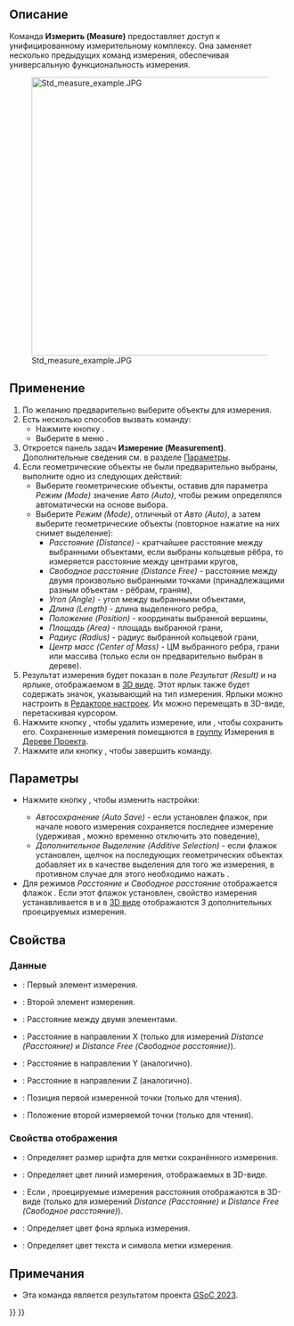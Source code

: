 <languages/>

<div class="mw-translate-fuzzy">
{{Docnav/ru
|[[Std_AddonMgr/ru|Менеджер Дополнений]]
|
|[[Std_Tools_Menu/ru|Меню Инструменты]]
|IconL=Std_AddonMgr.svg
|IconR=
|IconC=Freecad.svg
}}
</div>

{{GuiCommand/ru
|Name=Std Measure
|Name/ru=Измерить
|MenuLocation=Инструменты → Измерить
|Workbenches=Все
|Version=1.0
|SeeAlso=[[Draft_Dimension/ru|Draft (Набросок) Размеры]]
}}

<span id="Description"></span>
== Описание ==

Команда '''Измерить (Measure)''' предоставляет доступ к унифицированному измерительному комплексу. Она заменяет несколько предыдущих команд измерения, обеспечивая универсальную функциональность измерения.

[[Image:Std_measure_example.JPG|500px]]
<div lang="en" dir="ltr" class="mw-content-ltr">
{{Caption|All the measurement types}}
</div>

<span id="Usage"></span>
== Применение ==

<div class="mw-translate-fuzzy">
# По желанию предварительно выберите объекты для измерения.
# Есть несколько способов вызвать команду:
#* Нажмите кнопку {{Button|[[Image:Std_Measure.svg|16px]] [[Std_Measure/ru|Измерить (Measure)]]}}.
#* Выберите в меню {{MenuCommand|Инструменты → [[Image:Std_Measure.svg|16px]] Измерить (Measure)}}.
# Откроется панель задач '''Измерение (Measurement)'''. Дополнительные сведения см. в разделе [[#Options|Параметры]].
# Если геометрические объекты не были предварительно выбраны, выполните одно из следующих действий:
#* Выберите геометрические объекты, оставив для параметра ''Режим (Mode)'' значение ''Авто (Auto)'', чтобы режим определялся автоматически на основе выбора.
#* Выберите ''Режим (Mode)'', отличный от ''Авто (Auto)'', а затем выберите геометрические объекты (повторное нажатие на них снимет выделение):
#** ''Расстояние (Distance)'' - кратчайшее расстояние между выбранными объектами, если выбраны кольцевые рёбра, то измеряется расстояние между центрами кругов,
#** ''Свободное расстояние (Distance Free)'' - расстояние между двумя произвольно выбранными точками (принадлежащими разным объектам - рёбрам, граням),
#** ''Угол (Angle)'' - угол между выбранными объектами,
#** ''Длина (Length)'' - длина выделенного ребра,
#** ''Положение (Position)'' - координаты выбранной вершины,
#** ''Площадь (Area)'' - площадь выбранной грани,
#** ''Радиус (Radius)'' - радиус выбранной кольцевой грани,
#** ''Центр масс (Center of Mass)'' - ЦМ выбранного ребра, грани или массива (только если он предварительно выбран в дереве).
# Результат измерения будет показан в поле ''Результат (Result)'' и на ярлыке, отображаемом в [[3D_view/ru|3D виде]]. Этот ярлык также будет содержать значок, указывающий на тип измерения. Ярлыки можно настроить в [[Preferences_Editor/ru|Редакторе настроек]]. Их можно перемещать в 3D-виде, перетаскивая курсором.
# Нажмите кнопку {{Button|Сбросить (Reset)}}, чтобы удалить измерение, или {{Button|Сохранить (Save)}}, чтобы сохранить его. Сохраненные измерения помещаются в [[Std_Group/ru|группу]] Измерения в [[Tree_view/ru|Дереве Проекта]].
# Нажмите {{KEY|Esc}} или кнопку {{Button|Закрыть (Close)}}, чтобы завершить команду.
</div>

<span id="Options"></span>
== Параметры ==

* {{Version/ru|1.1}} Нажмите кнопку {{Button|[[Image:Preferences-system.svg|x16px]] [[Image:Toolbar_flyout_arrow.svg|x16px]]}}, чтобы изменить настройки:
** ''Автосохранение (Auto Save)'' - если установлен флажок, при начале нового измерения сохраняется последнее измерение (удерживая {{Button|Shift}}, можно временно отключить это поведение),
** ''Дополнительное Выделение (Additive Selection)'' - если флажок установлен, щелчок на последующих геометрических объектах добавляет их в качестве выделения для того же измерения, в противном случае для этого необходимо нажать {{Button|Ctrl}}.
* Для режимов ''Расстояние'' и ''Свободное расстояние'' отображается флажок {{MenuCommand|Показать Дельту (Show Delta)}}. Если этот флажок установлен, свойство {{PropertyView|Показать Дельту (Show Delta)}} измерения устанавливается в {{TRUE}} и в [[3D_view/ru|3D виде]] отображаются 3 дополнительных проецируемых измерения.

<span id="Properties"></span>
== Свойства ==

<span id="Data"></span>
=== Данные ===

{{TitleProperty|Измерение}}

* {{PropertyData|Element1 (Элемент1)|СубСсылка}}: Первый элемент измерения.
* {{PropertyData|Element2 (Элемент2)|СубСсылка}}: Второй элемент измерения.
* {{PropertyData|Distance (Расстояние)|Расстояние}}: Расстояние между двумя элементами.
* {{PropertyData|Distance (Расстояние) X|Расстояние}}: Расстояние в направлении X (только для измерений ''Distance (Расстояние)'' и ''Distance Free (Свободное расстояние)'').
* {{PropertyData|Distance (Расстояние) Y|Расстояние}}: Расстояние в направлении Y (аналогично).
* {{PropertyData|Distance (Расстояние) Z|Расстояние}}: Расстояние в направлении Z (аналогично).
* {{PropertyData|Position1 (Положение1)|Vector (Вектор)|Hidden (Скрыто)}}: Позиция первой измеренной точки (только для чтения).
* {{PropertyData|Position2 (Положение1)|Vector (Вектор)|Hidden (Скрыто)}}: Положение второй измеряемой точки (только для чтения).

<span id="View"></span>
=== Свойства отображения ===

{{TitleProperty|Внешний вид}}

* {{PropertyView|Font Size (Размер шрифта)|Цлочисленное}}: Определяет размер шрифта для метки сохранённого измерения.
* {{PropertyView|Line Color (Цвет линий)|Color (Цвет)}}: Определяет цвет линий измерения, отображаемых в 3D-виде.
* {{PropertyView|Show Delta (Показать Дельту)|Bool (Булево)}}: Если {{TRUE}}, проецируемые измерения расстояния отображаются в 3D-виде (только для измерений ''Distance (Расстояние)'' и ''Distance Free (Свободное расстояние)'').
* {{PropertyView|Text Background Color (Цвет фона)|Color (Цвет)}}: Определяет цвет фона ярлыка измерения.
* {{PropertyView|Text Color (Цвет текста)|Color (Цвет)}}: Определяет цвет текста и символа метки измерения.

<span id="Notes"></span>
== Примечания ==

<div class="mw-translate-fuzzy">
* Эта команда является результатом проекта [[Unified_Measurement_Facility|GSoC 2023]].
</div>


<div class="mw-translate-fuzzy">
{{Docnav/ru
|[[Std_AddonMgr/ru|Менеджер Дополнений]]
|
|[[Std_Tools_Menu/ru|Меню Инструменты]]
|IconL=Std_AddonMgr.svg
|IconR=
|IconC=Freecad.svg
}}
</div>

{{Std_Base_navi{{#translation:}}}}
{{Userdocnavi{{#translation:}}}}